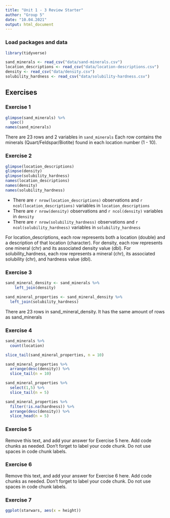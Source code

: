 ```yaml
---
title: "Unit 1 - 3 Review Starter"
author: "Group 5"
date: "10.04.2021"
output: html_document
---
```


### Load packages and data

```r
library(tidyverse) 
```

```r
sand_minerals <- read_csv("data/sand-minerals.csv")
location_descriptions <- read_csv("data/location-descriptions.csv")
density <- read_csv("data/density.csv")
solubility_hardness <- read_csv("data/solubility-hardness.csv")
```

## Exercises

### Exercise 1

```r
glimpse(sand_minerals) %>% 
  spec()
names(sand_minerals)
```

There are 23 rows and 2 variables in `sand_minerals`
Each row contains the minerals (Quart/Feldspar/Biotite) found in each location number (1 - 10).

### Exercise 2

```r
glimpse(location_descriptions)
glimpse(density)
glimpse(solubility_hardness)
names(location_descriptions)
names(density)
names(solubility_hardness)
```
- There are `r nrow(location_descriptions)` observations and `r ncol(location_descriptions)` variables in `location_descriptions`
- There are `r nrow(density)` observations and `r ncol(density)` variables in `density`
- There are `r nrow(solubility_hardness)` observations and `r ncol(solubility_hardness)` variables in `solubility_hardness`

For location_descriptions, each row represents both a location (double) and a description of that location (character).
For density, each row represents one mineral (chr) and its associated density value (dbl). 
For solubility_hardness, each row represents a mineral (chr), its associated solubility (chr), and hardness value (dbl).

### Exercise 3

```r
sand_mineral_density <- sand_minerals %>%
    left_join(density)

sand_mineral_properties <- sand_mineral_density %>%
  left_join(solubility_hardness)
```
There are 23 rows in sand_mineral_density. It has the same amount of rows as sand_minerals

### Exercise 4

```r
sand_minerals %>%
  count(location)
```

```r
slice_tail(sand_mineral_properties, n = 10)
```

```r
sand_mineral_properties %>% 
  arrange(desc(density)) %>% 
  slice_tail(n = 10)
```

```r
sand_mineral_properties %>%
  select(1,5) %>%
  slice_tail(n = 5)

```

```r
sand_mineral_properties %>% 
  filter(!is.na(hardness)) %>% 
  arrange(desc(density)) %>% 
  slice_head(n = 5)
```


### Exercise 5

Remove this text, and add your answer for Exercise 5 here.
Add code chunks as needed.
Don't forget to label your code chunk.
Do not use spaces in code chunk labels.

### Exercise 6

Remove this text, and add your answer for Exercise 6 here.
Add code chunks as needed.
Don't forget to label your code chunk.
Do not use spaces in code chunk labels.

### Exercise 7
``` r
ggplot(starwars, aes(x = height))
```
